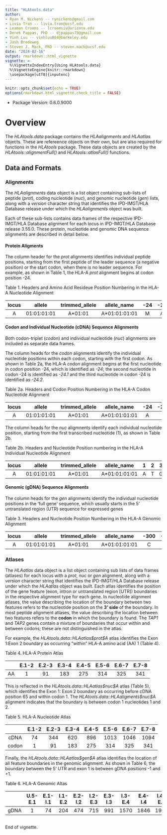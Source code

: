 ```yaml
---
title: "HLAtools.data"
author: 
- Ryan M. Nickens -- rynickens@gmail.com
- Livia Tran -- livia.tran@ucsf.edu
- Leamon Crooms -- lcroomsiv@arizona.edu
- Derek Pappas, PhD -- djpappas75@gmail.com
- Vinh Luu -- vinhluu864@berkeley.edu
- Josh Bredeweg
- Steven J. Mack, PhD -- steven.mack@ucsf.edu
date: "2024-02-16"
output: rmarkdown::html_vignette
vignette: >
  %\VignetteIndexEntry{Using HLAtools.data}
  %\VignetteEngine{knitr::rmarkdown}
  \usepackage[utf8]{inputenc}
---
```


```r
knitr::opts_chunk$set(echo = TRUE)
options(rmarkdown.html_vignette.check_title = FALSE)
```

-   Package Version: 0.6.0.9000

# Overview

The *HLAtools.data* package contains the *HLAalignments* and *HLAatlas* objects. These are refereence objects on their own, but are also required for functions in the *HLAtools* package. These data objects are created by the *HLAtools::alignmentFull()* and *HLAtools::atlasFull()* functions.

## Data and Formats
### Alignments
The *HLAalignments* data object is a list object containing sub-lists of peptide (*prot*), coding nucleotide (*nuc*), and genomic nucleotide (*gen*) lists, along with a *version* character string that identifies the IPD-IMGT/HLA Database release under which the *HLAalignments* object was built. 

Each of these sub-lists contains data frames of the respective IPD-IMGT/HLA Database alignment for each locus in IPD-IMGT/HLA Database release 3.55.0. These protein, nucleotide and genomic DNA sequence alignments are described in detail below.

#### Protein Aligments
The column header for the *prot* alignments identifies individual peptide positions, starting from the first peptide of the leader sequence (a negative position) or the start codon, when there is no leader sequence. For example, as shown in Table 1, the HLA-A *prot* alignment begins at codon position -24.

Table 1. Headers and Amino Acid Resideue Position Numbering in the HLA-A Nucleotide Alignment

|locus|allele|trimmed_allele|allele_name|-24|-23|-22|-21|-20|-19|
|:-----:|:----------:|:------------:|:-------------:|:-:|:---:|:---:|:-:|:---:|:---:|
|A|01:01:01:01|A*01:01|A*01:01:01:01|M|A|V|M|A|P|

#### Codon and Individual Nucleotide (cDNA) Sequence Alignments
Both codon-triplet (*codon*) and individual nucleotide (*nuc*) alignments are included as separate data frames. 

The column heads for the *codon* alignments identify the individual nucleotide positions within each codon, starting with the first codon. As shown in Table 2a, the HLA-A *codon* alignment begins at the first nucleotide in codon position -24, which is identified as *-24*; the second nucleotide in codon -24 is identified as *-24.1* and the third nucleotide in codon -24 is identified as *-24.2*. 

Table 2a. Headers and Codon Position Numbering in the HLA-A Codon Nucleotide Alignment

|locus  |allele      |trimmed_allele|allele_name    |-24|-24.1|-24.2|-23|-23.1|-23.2|
|:-----:|:----------:|:------------:|:-------------:|:-:|:---:|:---:|:-:|:---:|:---:|
|A      |01:01:01:01 |  A\*01:01    | A\*01:01:01:01| A | T   | G   | G | C   | C   |

The column heads for the *nuc* aligmnents identify each individual nucleotide position, starting from the first transcribed nucleotide (1), as shown in Table 2b. 

Table 2b. Headers and Nucleotide Position numbering in the HLA-A Individual Nucleotide Alignment

|locus  |allele      |trimmed_allele|allele_name    |1|2|3|4|5|6|
|:-----:|:----------:|:------------:|:-------------:|:---:|:---:|:---:|:---:|:---:|:---:
|A      |01:01:01:01 |A\*01:01      |A\*01:01:01:01 |A|T|G|G|C|C|

#### Genomic (gDNA) Sequence Alignments
The column heads for the *gen* alignments identify the individual nucleotide positions in the 'full gene' sequence, which usually starts in the 5' untranslated region (UTR) sequence for expressed genes 

Table 3. Headers and Nucleotide Position Numbering in the HLA-A Genomic Alignment

|locus|allele     |trimmed_allele|allele_name   |-300|-299|-298|-297|-296|-295|
|:-----:|:----------:|:------------:|:-------------:|:-:|:---:|:---:|:-:|:---:|:---:|
|A    |01:01:01:01|A\*01:01      |A\*01:01:01:01|C   |A   |G   |G   |A   |G   |


### Atlases
The *HLAatlas* data object is a list object containing sub lists of data frames (atlases) for each locus with a *prot*, *nuc* or *gen* alignment, along with a *version* character string that identifies the IPD-IMGT/HLA Database release under which the *HLAatlas* object was built. Each atlas identifies the position of the gene feature (exon, intron or untranslated region [UTR]) boundaries in the respective alignment type for each gene. In nucleotide alignment atlases, the value describing the location of the boundary between two features refers to the nucleotide position on the **3' side** of the boundary. In most peptide alignment atlases, the value describing the location between two features refers to the **codon** in which the boundary is found. The *TAP1* and *TAP2* genes contain a mixture of boundaries that occur within and between codons; these are not distinguished in the atlas. 

For example, the *HLAtools.data\:\:HLAatlas\$prot\$A* atlas identifies the Exon 1:Exon 2 boundary as occurring "within" HLA-A amino acid (AA) 1 (Table 4).

Table 4. HLA-A Protein Atlas

| |E.1-2|E.2-3|E.3-4|E.4-5|E.5-6|E.6-7|E.7-8|
|:------:|:---:|:---:|:---:|:---:|:---:|:---:|:---:|
|AA      |  1  |  91 | 183 | 275 | 314 | 325 | 341 |

This is reflected in the *HLAtools.data\:\:HLAatlas\$nuc\$A* atlas (Table 5), which identifies the Exon 1: Exon 2 boundary as occurring before cDNA position 65 and within codon 1. The *HLAtools.data\:\:HLAaligments\$nuc\$A* alignment indicates that the boundary is between codon 1 nucleotides 1 and 2.  

Table 5. HLA-A Nucleotide Atlas

| |E.1-2|E.2-3|E.3-4|E.4-5|E.5-6|E.6-7|E.7-8|
|:------:|:---:|:---:|:---:|:---:|:---:|:---:|:---:|
|cDNA    |  74 |344  |  620|  896|1013 |1046 | 1094|
|codon   | 1   |91   |183  |275  |314  |325  |341|

Finally, the *HLAtools.data\:\:HLAatlas\$gen\$A* atlas identifies the location of all feature boundaries in the genomic alignment. As shown in Table 6, the boundary between the 5' UTR and exon 1 is between gDNA positions -1 and +1. 

Table 6. HLA-A Genomic Altas

| |U.5-E.1|E.1-I.1|I.1-E.2|E.2-I.2|I.2-E.3|E.3-I.3|I.3-E.4|E.4-I.4|I.4-E.5|E.5-I.5|I.5-E.6|E.6-I.6|I.6-E.7|E.7-I.7|I.7-E.8|E.8-U.3|
|:------:|:---:|:---:|:---:|:---:|:---:|:---:|:------:|:---:|:---:|:---:|:---:|:---:|:---:|:------:|:---:|:---:|
|gDNA    |1      |74     |204    |474    |715    |991    |1570   |1846   |1948   |2065   |2507   |2540   |2682   |2730   |2899   |2904   |

##

End of vignette.
